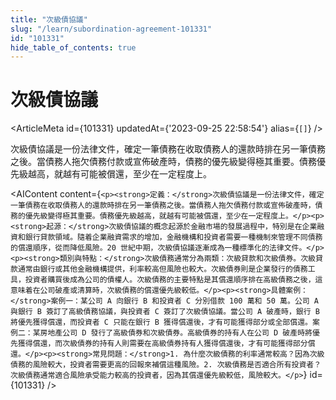```yaml
---
title: "次級債協議"
slug: "/learn/subordination-agreement-101331"
id: "101331"
hide_table_of_contents: true
---
```



# 次級債協議

<ArticleMeta id={101331} updatedAt={'2023-09-25 22:58:54'} alias={`[]`} />
<div className='border-solid border-b border-t-0 my-4 border-[var(--ifm-color-gray-300)]' />

次級債協議是一份法律文件，確定一筆債務在收取債務人的還款時排在另一筆債務之後。當債務人拖欠債務付款或宣佈破產時，債務的優先級變得極其重要。債務優先級越高，就越有可能被償還，至少在一定程度上。

<AIContent content={`<p><strong>定義：</strong>次級債協議是一份法律文件，確定一筆債務在收取債務人的還款時排在另一筆債務之後。當債務人拖欠債務付款或宣佈破產時，債務的優先級變得極其重要。債務優先級越高，就越有可能被償還，至少在一定程度上。</p><p><strong>起源：</strong>次級債協議的概念起源於金融市場的發展過程中，特別是在企業融資和銀行貸款領域。隨着企業融資需求的增加，金融機構和投資者需要一種機制來管理不同債務的償還順序，從而降低風險。20 世紀中期，次級債協議逐漸成為一種標準化的法律文件。</p><p><strong>類別與特點：</strong>次級債務通常分為兩類：次級貸款和次級債券。次級貸款通常由銀行或其他金融機構提供，利率較高但風險也較大。次級債券則是企業發行的債務工具，投資者購買後成為公司的債權人。次級債務的主要特點是其償還順序排在高級債務之後，這意味着在公司破產或清算時，次級債務的償還優先級較低。</p><p><strong>具體案例：</strong>案例一：某公司 A 向銀行 B 和投資者 C 分別借款 100 萬和 50 萬。公司 A 與銀行 B 簽訂了高級債務協議，與投資者 C 簽訂了次級債協議。當公司 A 破產時，銀行 B 將優先獲得償還，而投資者 C 只能在銀行 B 獲得償還後，才有可能獲得部分或全部償還。案例二：某房地產公司 D 發行了高級債券和次級債券。高級債券的持有人在公司 D 破產時將優先獲得償還，而次級債券的持有人則需要在高級債券持有人獲得償還後，才有可能獲得部分償還。</p><p><strong>常見問題：</strong>1. 為什麼次級債務的利率通常較高？因為次級債務的風險較大，投資者需要更高的回報來補償這種風險。2. 次級債務是否適合所有投資者？次級債務通常適合風險承受能力較高的投資者，因為其償還優先級較低，風險較大。</p>`} id={101331} />
